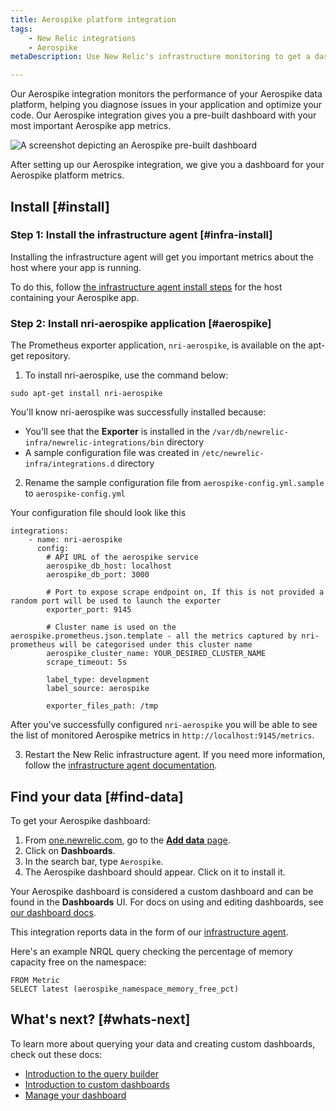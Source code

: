 ```yaml
---
title: Aerospike platform integration
tags:
    - New Relic integrations
    - Aerospike
metaDescription: Use New Relic's infrastructure monitoring to get a dashboard with metrics from your Aerospike platform. 

---
```



Our Aerospike integration monitors the performance of your Aerospike data platform, helping you diagnose issues in your application and optimize your code. Our Aerospike integration gives you a pre-built dashboard with your most important Aerospike app metrics.

<img
    title="aerospike dashboard"
    alt="A screenshot depicting an Aerospike pre-built dashboard"
    src={infrastructureAerospikeDashboard}
/>

<figcaption>
After setting up our Aerospike integration, we give you a dashboard for your Aerospike platform metrics. 
</figcaption>

## Install [#install]

### Step 1: Install the infrastructure agent [#infra-install]

Installing the infrastructure agent will get you important metrics about the host where your app is running. 

To do this, follow [the infrastructure agent install steps](/docs/infrastructure/install-infrastructure-agent/get-started/install-infrastructure-agent) for the host containing your Aerospike app.

### Step 2: Install nri-aerospike application [#aerospike]

The Prometheus exporter application, `nri-aerospike`, is available on the apt-get repository. 

1. To install nri-aerospike, use the command below:

```
sudo apt-get install nri-aerospike
```
You'll know nri-aerospike was successfully installed because:
*  You'll see that the **Exporter** is installed in the `/var/db/newrelic-infra/newrelic-integrations/bin` directory
* A sample configuration file was created in `/etc/newrelic-infra/integrations.d` directory

2. Rename the sample configuration file from `aerospike-config.yml.sample` to `aerospike-config.yml`

Your configuration file should look like this

```
integrations:
    - name: nri-aerospike
      config:
        # API URL of the aerospike service
        aerospike_db_host: localhost
        aerospike_db_port: 3000

        # Port to expose scrape endpoint on, If this is not provided a random port will be used to launch the exporter
        exporter_port: 9145

        # Cluster name is used on the aerospike.prometheus.json.template - all the metrics captured by nri-prometheus will be categorised under this cluster name
        aerospike_cluster_name: YOUR_DESIRED_CLUSTER_NAME
        scrape_timeout: 5s

        label_type: development
        label_source: aerospike

        exporter_files_path: /tmp
```

After you've successfully configured `nri-aerospike` you will be able to see the list of monitored Aerospike metrics in `http://localhost:9145/metrics`.

3. Restart the New Relic infrastructure agent. If you need more information, follow the [infrastructure agent documentation](/docs/infrastructure/install-infrastructure-agent/manage-your-agent/start-stop-restart-infrastructure-agent/).

## Find your data [#find-data]

To get your Aerospike dashboard: 

1. From [one.newrelic.com](https://one.newrelic.com), go to the [**Add data** page](https://one.newrelic.com/marketplace). 
2. Click on **Dashboards**.
3. In the search bar, type `Aerospike`. 
4. The Aerospike dashboard should appear. Click on it to install it.

Your Aerospike dashboard is considered a custom dashboard and can be found in the **Dashboards** UI. For docs on using and editing dashboards, see [our dashboard docs](/docs/query-your-data/explore-query-data/dashboards/introduction-dashboards).

This integration reports data in the form of our [infrastructure agent](/docs/infrastructure/manage-your-data/data-instrumentation/default-infrastructure-monitoring-data/#infrastructure-events). 

Here's an example NRQL query checking the percentage of memory capacity free on the namespace:

```
FROM Metric 
SELECT latest (aerospike_namespace_memory_free_pct)
```

## What's next? [#whats-next]

To learn more about querying your data and creating custom dashboards, check out these docs: 

* [Introduction to the query builder](/docs/query-your-data/explore-query-data/query-builder/introduction-query-builder)
* [Introduction to custom dashboards](/docs/query-your-data/explore-query-data/dashboards/introduction-dashboards)
* [Manage your dashboard](/docs/query-your-data/explore-query-data/dashboards/manage-your-dashboard)
